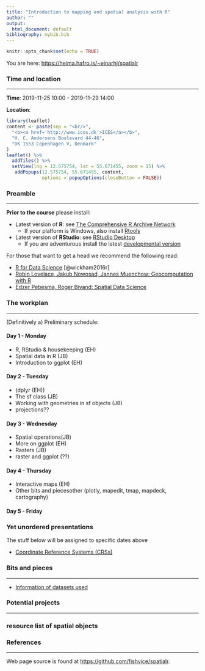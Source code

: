 ```yaml
---
title: "Introduction to mapping and spatial analysis with R"
author: ""
output:
  html_document: default
bibliography: mybib.bib
---
```


```r
knitr::opts_chunk$set(echo = TRUE)
```

You are here: [https://heima.hafro.is/~einarhj/spatialr](https://heima.hafro.is/~einarhj/spatialr)

### Time and location
___

__Time__: 2019-11-25 10:00 - 2019-11-29 14:00

__Location__:
```r
library(leaflet)
content <- paste(sep = "<br/>",
  "<b><a href='http://www.ices.dk'>ICES</a></b>",
  "H. C. Andersens Boulevard 44-46",
  "DK 1553 Copenhagen V, Denmark"
)
leaflet() %>% 
  addTiles() %>% 
  setView(lng = 12.575754, lat = 55.671455, zoom = 15) %>%
   addPopups(12.575754, 55.671455, content,
             options = popupOptions(closeButton = FALSE))
```

### Preamble
___

**Prior to the course** please install:

* Latest version of __R__: see [The Comprehensive R Archive Network](https://cran.r-project.org/)
    * If your platform is Windows, also install [Rtools](https://cran.r-project.org/bin/windows/Rtools)

* Latest version of __RStudio__: see [RStudio Desktop](https://www.rstudio.com/products/rstudio/download/)
    * If you are adventurous install the latest [developmental version](https://www.rstudio.com/products/rstudio/download/preview)

For those that want to get a head we recommend the following read:

  * [R for Data Science](http://r4ds.had.co.nz) [@wickham2016r]
  * [Robin Lovelace, Jakub Nowosad, Jannes Muenchow: Geocomputation with R](https://geocompr.robinlovelace.net)
  * [Edzer Pebesma, Roger Bivand: Spatial Data Science](https://keen-swartz-3146c4.netlify.com)

### The workplan
___

(Definitively a) Preliminary schedule:

#### Day 1 - Monday

* R, RStudio & housekeeping (EH)
* Spatial data in R (JB)
* Introduction to ggplot (EH)

#### Day 2 - Tuesday

* (dplyr (EH))
* The sf class (JB)
* Working with geometries in sf objects (JB)
* projections??

#### Day 3 - Wednesday

* Spatial operations(JB)
* More on ggplot (EH)
* Rasters (JB)
* raster and ggplot (??)

#### Day 4 - Thursday

* Interactive maps (EH)
* Other bits and piecesother (plotly, mapedit, tmap, mapdeck, cartography)

#### Day 5 - Friday


### Yet unordered presentations

The stuff below will be assigned to specific dates above

* [Coordinate Reference Systems (CRSs)](crs.html)

### Bits and pieces
___

* [Information of datasets used](datasets_overview.html)

### Potential projects
___



### resource list of spatial objects


### References
___

Web page source is found at [https://github.com/fishvice/spatialr](https://github.com/fishvice/spatialr).
